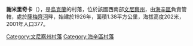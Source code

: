 {{coord|48|54|13|N|29|28|40|E|scale:30000|display=title}}

'''謝米里奇卡'''（{{lang-uk|Семирічка}}），是[[烏克蘭|烏克蘭]]的村落，位於該國西南部[[文尼察州|文尼察州]]，由[[海辛區|海辛區]]負責管轄，處於[[薩梅齊河_(索布河支流)|薩梅齊河]]畔，始建於1926年，面積1.38平方公里，海拔高度202米，2001年人口377。

[[Category:文尼察州村落|Category:文尼察州村落]]
[[Category:海辛區村落|Category:海辛區村落]]


{{Vinnytsia-geo-stub}}